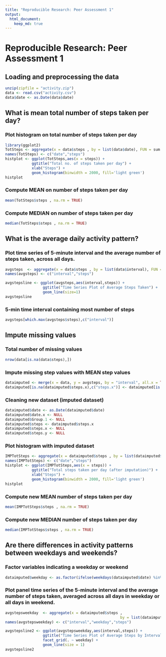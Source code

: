 ```yaml
---
title: "Reproducible Research: Peer Assessment 1"
output: 
  html_document: 
    keep_md: true
---
```

# Reproducible Research: Peer Assessment 1

## Loading and preprocessing the data

```r
unzip(zipfile = "activity.zip")
data <- read.csv("activity.csv")
data$date <- as.Date(data$date)
```

## What is mean total number of steps taken per day?

### Plot histogram on total number of steps taken per day

```r
library(ggplot2)
TotSteps <- aggregate(x = data$steps , by = list(data$date), FUN = sum ,na.rm=TRUE)
names(TotSteps) <- c("date","steps")
histplot <- ggplot(TotSteps,aes(x = steps)) +
            ggtitle("Total no. of steps taken per day") +
            xlab("Steps") +
            geom_histogram(binwidth = 2000, fill='light green')
histplot
```

### Compute MEAN on number of steps taken per day

```r
mean(TotSteps$steps , na.rm = TRUE)
```

### Compute MEDIAN on number of steps taken per day

```r
median(TotSteps$steps , na.rm = TRUE)
```

## What is the average daily activity pattern?

### Plot time series of 5-minute interval and the average number of steps taken, across all days.

```r
avgsteps  <- aggregate(x = data$steps , by = list(data$interval), FUN = mean ,na.rm=TRUE)
names(avgsteps) <- c("interval","steps")

avgstepsline <- ggplot(avgsteps,aes(interval,steps)) +
                 ggtitle("Time Series Plot of Average Steps Taken") +
                 geom_line(size=1)
avgstepsline  
```

### 5-min time interval containing most number of steps

```r
avgsteps[which.max(avgsteps$steps),c("interval")]
```

## Impute missing values

### Total number of missing values

```r
nrow(data[is.na(data$steps),])
```

### Impute missing step values with MEAN step values

```r
dataimputed <- merge(x = data, y = avgsteps, by = "interval", all.x = TRUE)
dataimputed[is.na(dataimputed$steps.x),c("steps.x")] <- dataimputed[is.na(dataimputed$steps.x),c("steps.y")]
```

### Cleaning new dataset (imputed dataset)

```r
dataimputed$date <- as.Date(dataimputed$date)
dataimputed$date.x <- NULL
dataimputed$Group.1 <- NULL
dataimputed$steps <- dataimputed$steps.x
dataimputed$steps.x <- NULL
dataimputed$steps.y <- NULL
```

### Plot histogram with imputed dataset

```r
IMPTotSteps <- aggregate(x = dataimputed$steps , by = list(dataimputed$date), FUN = sum ,na.rm=TRUE)
names(IMPTotSteps) <- c("date","steps")
histplot <- ggplot(IMPTotSteps,aes(x = steps)) +
            ggtitle("Total steps taken per day (after imputation)") +
            xlab("Steps") +
            geom_histogram(binwidth = 2000, fill='light green')
histplot 
```

### Compute new MEAN number of steps taken per day

```r
mean(IMPTotSteps$steps , na.rm = TRUE)
```

### Compute new MEDIAN number of steps taken per day

```r
median(IMPTotSteps$steps , na.rm = TRUE)
```

## Are there differences in activity patterns between weekdays and weekends?

### Factor variables indicating a weekday or weekend

```r
dataimputed$weekday <- as.factor(ifelse(weekdays(dataimputed$date) %in% c("Saturday","Sunday"), "Weekend", "Weekday")) 
```

### Plot panel time series of the 5-minute interval and the average number of steps taken, averaged across all days in weekday or all days in weekend.

```r
avgstepsweekday  <- aggregate(x = dataimputed$steps , 
                                                    by = list(dataimputed$interval,dataimputed$weekday), FUN = mean ,na.rm=TRUE)
names(avgstepsweekday) <- c("interval","weekday","steps")

avgstepsline2 <- ggplot(avgstepsweekday,aes(interval,steps)) +
                 ggtitle("Time Series Plot of Average Steps by Interval (after Imputation)") +
                 facet_grid(. ~ weekday) +
                 geom_line(size = 1)
avgstepsline2  
```
